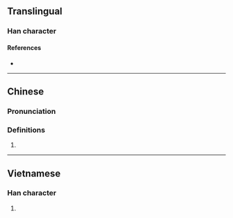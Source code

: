 {{character info/new}}
==Translingual==

===Han character===
{{Han char|rn=9|rad=人|as=10|sn=12|four=|canj=OBBB|ids=⿰亻骨}}

====References====
* {{Han ref|kx=0114.051|hdz=10203.011|uh=50A6|ud=20646}}

----

==Chinese==
{{zh-forms}}

===Pronunciation===
{{zh-pron
|m=gǔ
|c=gwat1
|mc=
|oc=
|ma=
|cat=
}}

===Definitions===
{{zh-hanzi}}

# {{rfdef|lang=zh}}

----

==Vietnamese==

===Han character===
{{vi-hantu|[[cốt]]|rs=人10}}

# {{defn|lang=vi|sort=人10}}